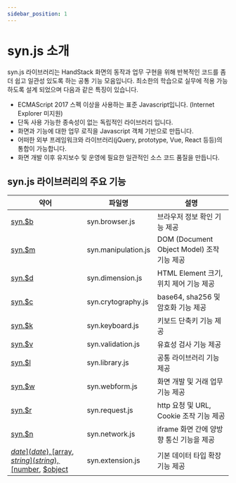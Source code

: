 ```yaml
---
sidebar_position: 1
---
```


# syn.js 소개

syn.js 라이브러리는 HandStack 화면의 동작과 업무 구현을 위해 반복적인 코드를 좀 더 쉽고 일관성 있도록 하는 공통 기능 모음입니다. 최소한의 학습으로 실무에 적용 가능하도록 설계 되었으며 다음과 같은 특징이 있습니다.

* ECMAScript 2017 스펙 이상을 사용하는 표준 Javascript입니다. (Internet Explorer 미지원)
* 단독 사용 가능한 종속성이 없는 독립적인 라이브러리 입니다.
* 화면과 기능에 대한 업무 로직을 Javascript 객체 기반으로 만듭니다.
* 어떠한 외부 프레임워크와 라이브러리(jQuery, prototype, Vue, React 등등)의 통합이 가능합니다.
* 화면 개발 이후 유지보수 및 운영에 필요한 일관적인 소스 코드 품질을 만듭니다.

## syn.js 라이브러리의 주요 기능

|약어|파일명|설명|
|---|---|---|
|[syn.$b](browser)|syn.browser.js|브라우저 정보 확인 기능 제공|
|[syn.$m](manipulation)|syn.manipulation.js|DOM (Document Object Model) 조작 기능 제공|
|[syn.$d](dimension)|syn.dimension.js|HTML Element 크기, 위치 제어 기능 제공|
|[syn.$c](crytography)|syn.crytography.js|base64, sha256 및 암호화 기능 제공|
|[syn.$k](keyboard)|syn.keyboard.js|키보드 단축키 기능 제공|
|[syn.$v](validation)|syn.validation.js|유효성 검사 기능 제공|
|[syn.$l](library)|syn.library.js|공통 라이브러리 기능 제공|
|[syn.$w](webform)|syn.webform.js|화면 개발 및 거래 업무 기능 제공|
|[syn.$r](request)|syn.request.js|http 요청 및 URL, Cookie 조작 기능 제공|
|[syn.$n](network)|syn.network.js|iframe 화면 간에 양방향 통신 기능을 제공|
|[$date](date), [$array](array), [$string](string), [$number](number), [$object](object)|syn.extension.js|기본 데이터 타입 확장 기능 제공|

